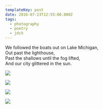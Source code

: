 ```yaml
---
templateKey: post
date: 2016-07-23T12:55:00.000Z
tags:
  - photography
  - poetry
  - jdch
---
```

We followed the boats out on Lake Michigan,<br/>
Out past the lighthouse,<br/>
Past the shallows until the fog lifted,<br/>
And our city glittered in the sun.

![](../../assets/photos/20160723-IMG_3486.jpg)

![](../../assets/photos/20160723-IMG_3485.jpg)

![](../../assets/photos/20160723-IMG_3572.jpg)

![](../../assets/photos/20160723-IMG_3504.jpg)
